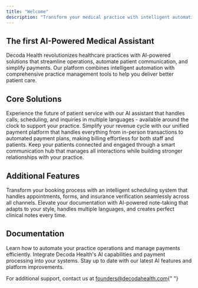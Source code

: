 ```yaml
---
title: "Welcome"
description: "Transform your medical practice with intelligent automation and seamless payment processing"
---
```


## The first AI-Powered Medical Assistant

Decoda Health revolutionizes healthcare practices with AI-powered solutions that streamline operations, automate patient communication, and simplify payments. Our platform combines intelligent automation with comprehensive practice management tools to help you deliver better patient care.

## Core Solutions

<CardGroup>
  <Card title="AI Front Desk" icon="robot" href="/help/ai-front-desk">
    Experience the future of patient service with our AI assistant that handles
    calls, scheduling, and inquiries in multiple languages - available around
    the clock to support your practice.
  </Card>
  <Card
    title="Payment Processing"
    icon="credit-card"
    href="/help/payments/processing-payments"
  >
    Simplify your revenue cycle with our unified payment platform that handles
    everything from in-person transactions to automated payment plans, making
    billing effortless for both staff and patients.
  </Card>
  <Card title="Patient Engagement" icon="users" href="/help/patient-engagement">
    Keep your patients connected and engaged through a smart communication hub
    that manages all interactions while building stronger relationships with
    your practice.
  </Card>
</CardGroup>

## Additional Features

<CardGroup>
  <Card title="Scheduling & Intake" icon="calendar" href="/help/scheduling">
    Transform your booking process with an intelligent scheduling system that
    handles appointments, forms, and insurance verification seamlessly across
    all channels.
  </Card>
  <Card title="AI Note-Taking" icon="pen-to-square" href="/help/ai-notes">
    Elevate your documentation with AI-powered note-taking that adapts to your
    style, handles multiple languages, and creates perfect clinical notes every
    time.
  </Card>
</CardGroup>

## Documentation

<CardGroup>
  <Card title="User Guides" icon="book" href="/help/payment-devices/overview">
    Learn how to automate your practice operations and manage payments
    efficiently.
  </Card>
  <Card title="API Reference" icon="code" href="/api-reference/introduction">
    Integrate Decoda Health's AI capabilities and payment processing into your
    systems.
  </Card>
  <Card title="Product Updates" icon="rocket" href="/updates/changelog">
    Stay up to date with our latest AI features and platform improvements.
  </Card>
</CardGroup>

For additional support, contact us at [founders@decodahealth.com](mailto:founders@decodahealth.com){" "}
